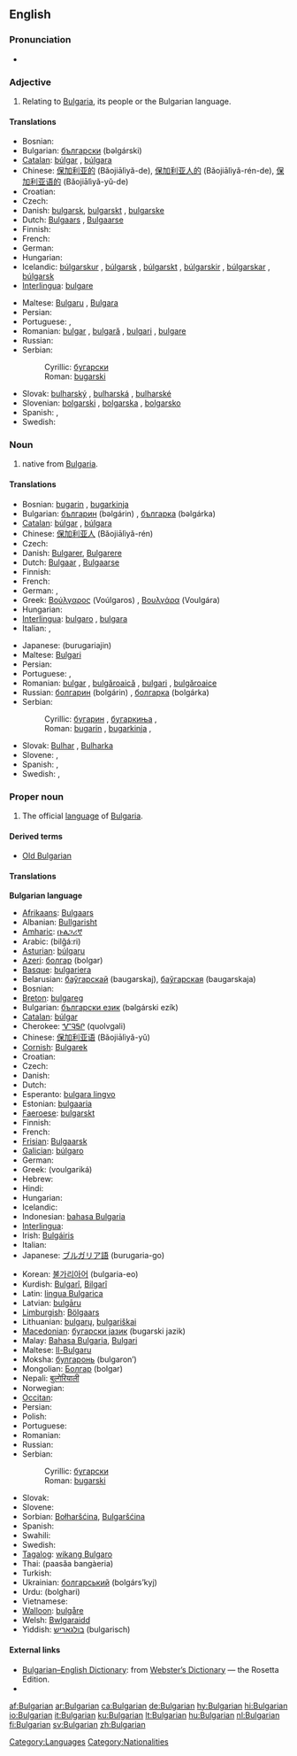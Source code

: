 {{interwiktionary|code=bg}}
{{wikipedia}}
==English==

===Pronunciation===
* {{audio|en-us-Bulgarian.ogg|Audio (US)}}

===Adjective===
{{en-adj}}

# Relating to [[Bulgaria]], its people or the Bulgarian language.

====Translations====
{{trans-top|relating to Bulgaria, its people or the Bulgarian language}}
* Bosnian: {{t-|bs|bugarski|m}}
* Bulgarian: [[български]] (bəlgárski) {{m}}
* [[Catalan]]: [[búlgar]] {{m}}, [[búlgara]] {{f}}
* Chinese: [[保加利亚的]] (Bǎojiālìyǎ-de), [[保加利亚人的]] (Bǎojiālìyǎ-rén-de), [[保加利亚语的]] (Bǎojiālìyǎ-yǔ-de)
* Croatian: {{t-|hr|bugarski}}
* Czech: {{t+|cs|bulharský|m}}
* Danish: [[bulgarsk]], [[bulgarskt]] {{n}}, [[bulgarske]] {{p}}
* Dutch: [[Bulgaars]] {{m}}, [[Bulgaarse]] {{f}}
* Finnish: {{t+|fi|bulgarialainen}}
* French: {{t+|fr|bulgare}}
* German: {{t+|de|bulgarisch}}
* Hungarian: {{t+|hu|bolgár}}
* Icelandic: [[búlgarskur]] {{m}}, [[búlgarsk]] {{f}}, [[búlgarskt]] {{n}}, [[búlgarskir]] {{m|p}}, [[búlgarskar]] {{f|p}}, [[búlgarsk]] {{n|p}}
* [[Interlingua]]: [[bulgare]]
{{trans-mid}}
* Maltese: [[Bulgaru]] {{m}}, [[Bulgara]] {{f}}
* Persian: {{t+|fa|بلغاری|tr=bolghari|sc=FAchar|xs=Persian}}
* Portuguese: {{t+|pt|búlgaro|m}}, {{t-|pt|búlgara|f}}
* Romanian: [[bulgar]] {{m}}, [[bulgară]] {{f}}, [[bulgari]] {{p}}, [[bulgare]]
* Russian: {{t+|ru|болгарский|m|tr=bolgárskij|sc=Cyrl}}
* Serbian:
*: Cyrillic: [[бугарски]] {{m}}
*: Roman: [[bugarski]] {{m}}
* Slovak: [[bulharský]] {{m}}, [[bulharská]] {{f}}, [[bulharské]] {{n}}
* Slovenian: [[bolgarski]] {{m}}, [[bolgarska]] {{f}}, [[bolgarsko]] {{n}}
* Spanish: {{t+|es|búlgaro|m}}, {{t-|es|búlgara|f}}
* Swedish: {{t+|sv|bulgarisk}}
{{trans-bottom}}

===Noun===
{{en-noun}}

# native from [[Bulgaria]].

====Translations====
{{trans-top|native of Bulgaria}}
* Bosnian: [[bugarin]] {{m}}, [[bugarkinja]] {{f}}
* Bulgarian: [[българин]] (bəlgárin) {{m}}, [[българка]] (bəlgárka) {{f}}
* [[Catalan]]: [[búlgar]] {{m}}, [[búlgara]] {{f}}
* Chinese: [[保加利亚人]] (Bǎojiālìyǎ-rén)
* Czech: {{t-|cs|Bulhar|m}}
* Danish: [[Bulgarer]], [[Bulgarere]] {{p}}
* Dutch: [[Bulgaar]] {{m}}, [[Bulgaarse]] {{f}}
* Finnish: {{t+|fi|bulgarialainen}}
* French: {{t+|fr|Bulgare}}
* German: {{t+|de|Bulgare|m}}, {{t+|de|Bulgarin|f}}
* Greek: [[Βούλγαρος]] (Voúlgaros) {{m}}, [[Βουλγάρα]] (Voulgára) {{f}}
* Hungarian: {{t+|hu|bolgár}}
* [[Interlingua]]: [[bulgaro]] {{m}}, [[bulgara]] {{f}}
* Italian: {{t+|it|bulgaro|m}}, {{t|it|bulgara|f}}
{{trans-mid}}
* Japanese: {{JAchar|[[ブルガリア人]]}} (burugariajin)
* Maltese: [[Bulgari]] {{p}}
* Persian: {{t+|fa|بلغاری|tr=bolghari|sc=FAchar|xs=Persian}}
* Portuguese: {{t+|pt|búlgaro|m}}, {{t-|pt|búlgara|f}}
* Romanian: [[bulgar]] {{m}}, [[bulgăroaică]] {{f}}, [[bulgari]] {{p}}, [[bulgăroaice]]
* Russian: [[болгарин]] (bolgárin) {{m}}, [[болгарка]] (bolgárka) {{f}}
* Serbian:
*: Cyrillic: [[бугарин]] {{m}}, [[бугаркиња]] {{f}},
*: Roman: [[bugarin]] {{m}}, [[bugarkinja]] {{f}},
* Slovak: [[Bulhar]] {{m}}, [[Bulharka]] {{f}}
* Slovene: {{t+|sl|Bolgar|m}}, {{t-|sl|Bolgarka|f}}
* Spanish: {{t+|es|búlgaro|m}}, {{t-|es|búlgara|f}}
* Swedish: {{t+|sv|bulgar}}, {{t+|sv|bulgariska}}
{{trans-bottom}}

===Proper noun===
{{en-proper noun}}

# The official [[language]] of [[Bulgaria]].

====Derived terms====
* [[Old Bulgarian]]

====Translations====
'''Bulgarian language'''
{{trans-top|language}}
* [[Afrikaans]]: [[Bulgaars]]
* Albanian: [[Bullgarisht]]
* [[Amharic]]: [[ቡልጋሪኛ]]
* Arabic: {{ARchar|[[بلغاري]]}} (bilğá:ri)
* [[Asturian]]: [[búlgaru]]
* [[Azeri]]: [[болгар]] (bolgar)
* [[Basque]]: [[bulgariera]]
* Belarusian: [[баўгарскай]] (baugarskaj), [[баўгарская]] (baugarskaja)
* Bosnian: {{t-|bs|bugarski|m}}
* [[Breton]]: [[bulgareg]]
* Bulgarian: [[български език]] (bəlgárski ezík) {{m}}
* [[Catalan]]: [[búlgar]] {{m}}
* Cherokee: [[ᏉᎸᎦᎵ]] (quolvgali)
* Chinese: [[保加利亚语]] (Bǎojiālìyǎ-yǔ)
* [[Cornish]]: [[Bulgarek]]
* Croatian: {{t-|hr|bugarski jezik|m}}
* Czech: {{t-|cs|bulharština}}
* Danish: {{t+|da|bulgarsk}}
* Dutch: {{t+|nl|Bulgaars|n}}
* Esperanto: [[bulgara lingvo]]
* Estonian: [[bulgaaria]]
* [[Faeroese]]: [[bulgarskt]]
* Finnish: {{t+|fi|bulgarian kieli}}
* French: {{t+|fr|bulgare|m}}
* [[Frisian]]: [[Bulgaarsk]]
* [[Galician]]: [[búlgaro]] {{m}}
* German: {{t+|de|Bulgarisch|n}}
* Greek: {{t+|el|βουλγαρικά|n|p|sc=Grek}} (voulgariká)
* Hebrew: {{t-|he|בולגרית|tr=bulgaryt|sc=Hebr}}
* Hindi: {{t-|hi|बुलगारी|sc=Deva|xs=Hindi}}
* Hungarian: {{t+|hu|bolgár}}
* Icelandic: {{t+|is|búlgarska}}
* Indonesian: [[bahasa Bulgaria]]
* [[Interlingua]]: {{t-|ia|bulgaro|xs=Interlingua}}
* Irish: [[Bulgáiris]]
* Italian: {{t+|it|bulgaro}}
* Japanese: [[ブルガリア語]] (burugaria-go)
{{trans-mid}}
* Korean: [[불가리아어]] (bulgaria-eo)
* Kurdish: [[Bulgarî]], [[Bilgarî]]
* Latin: [[lingua Bulgarica]]
* Latvian: [[bulgāru]]
* [[Limburgish]]: [[Bölgaars]]
* Lithuanian: [[bulgarų]], [[bulgariškai]]
* [[Macedonian]]: [[бугарски јазик]] (bugarski jazik)
* Malay: [[Bahasa Bulgaria]], [[Bulgari]]
* Maltese: [[Il-Bulgaru]]
* Moksha: [[булгаронь]] (bulgaron’)
* Mongolian: [[Болгар]] (bolgar)
* Nepali: [[बुल्गेरियाली]]
* Norwegian: {{t+|no|bulgarsk}}
* [[Occitan]]: {{t-|oc|bulgar|xs=Occitan}}
* Persian: {{t+|fa|بلغاری|tr=bolghari|sc=FAchar|xs=Persian}}
* Polish: {{t+|pl|bułgarski}}
* Portuguese: {{t+|pt|búlgaro|m}}
* Romanian: {{t+|ro|bulgară|f}}
* Russian: {{t+|ru|болгарский|tr=bolgárskij|sc=Cyrl}}
* Serbian:
*: Cyrillic: [[бугарски]] {{m}}
*: Roman: [[bugarski]] {{m}}
* Slovak: {{t+|sk|bulharčina|f}}
* Slovene: {{t+|sl|bolgarščina|f}}
* Sorbian: [[Bołharšćina]], [[Bulgaršćina]]
* Spanish: {{t+|es|búlgaro|m}}
* Swahili: {{t-|sw|Kibulgaria|xs=Swahili}}
* Swedish: {{t+|sv|bulgariska}}
* [[Tagalog]]: [[wikang Bulgaro]]
* Thai: {{THchar|[[ภาษาบัลแกเรีย]]}} (paasăa bangàeria)
* Turkish: {{t+|tr|Bulgarca}}
* Ukrainian: [[болгарський]] (bolgárs’kyj)
* Urdu: {{URchar|[[بلغاری]]}} (bolghari)
* Vietnamese: {{t+|vi|tiếng Bun-ga-ri|xs=Vietnamese}}
* [[Walloon]]: [[bulgåre]]
* Welsh: [[Bwlgaraidd]]
* Yiddish: [[בולגאַריש]] (bulgarisch)
{{trans-bottom}}

====External links====
* [http://www.websters-online-dictionary.org/definition/Bulgarian-english/ Bulgarian–English Dictionary]: from [http://www.websters-online-dictionary.org/ Webster’s Dictionary] — the Rosetta Edition.
* {{ethnologue|code=bul}}

[[Category:Languages]]
[[Category:Nationalities]]

[[af:Bulgarian]]
[[ar:Bulgarian]]
[[ca:Bulgarian]]
[[de:Bulgarian]]
[[hy:Bulgarian]]
[[hi:Bulgarian]]
[[io:Bulgarian]]
[[it:Bulgarian]]
[[ku:Bulgarian]]
[[lt:Bulgarian]]
[[hu:Bulgarian]]
[[nl:Bulgarian]]
[[fi:Bulgarian]]
[[sv:Bulgarian]]
[[zh:Bulgarian]]